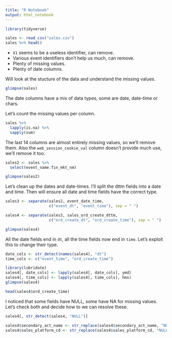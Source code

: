 ```yaml
---
title: "R Notebook"
output: html_notebook
---
```


```r
library(tidyverse)

sales <- read_csv("sales.csv")
sales %>% head()

```

- `X1` seems to be a useless identifier, can remove.
- Various event identifiers don't help us much, can remove.
- Plenty of missing values.
- Plenty of date columns. 

Will look at the stucture of the data and understand the missing values.

```r
glimpse(sales)

```
The date columns have a mix of data types, some are date, date-time or chars. 

Let's count the missing values per column.

```r
sales %>%
  lapply(is.na) %>%
  sapply(sum)

```

The last 14 columns are almost entirely missing values, so we'll remove them. Also the `web_session_cookie_val` column doesn't provide much use, we'll remove it too.

```r

sales2 <- sales %>%
  select(event_name:fin_mkt_nm)

```


```r
glimpse(sales2)
```

Let's clean up the dates and date-times. I'll split the dttm fields into a date and time. Then will ensure all date and time fields have the correct type. 

```r
sales3 <- separate(sales2, event_date_time,
                   c("event_dt", "event_time"), sep = " ")

sales4 <- separate(sales3, sales_ord_create_dttm,
                   c("ord_create_dt", "ord_create_time"), sep = " ")

```

```r
glimpse(sales4)
```

All the date fields end in `dt`, all the time fields now end in `time`. Let's exploit this to change their type.

```r
date_cols <- str_detect(names(sales4), "dt")
time_cols <- c("event_time", "ord_create_time")

library(lubridate)
sales4[, date_cols] <- lapply(sales4[, date_cols], ymd)
sales4[, time_cols] <- lapply(sales4[, time_cols], hms)
glimpse(sales4)
```

```r
head(sales4$ord_create_time)
```

I noticed that some fields have NULL, some have NA for missing values. Let's check both and decide how to we can resolve these.

```r
sales4[, str_detect(sales4, "NULL")]
```

```r

sales4$secondary_act_name <- str_replace(sales4$secondary_act_name, "NULL", "None")
sales4$sales_platform_cd <- str_replace(sales4$sales_platform_cd, "NULL", "None")

```



